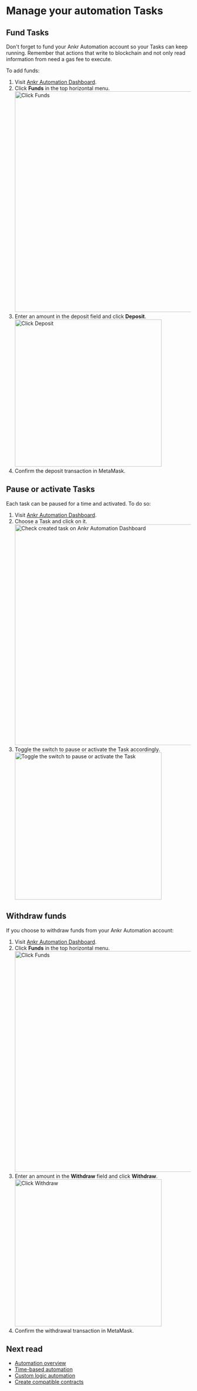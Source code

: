 
# Manage your automation Tasks

## Fund Tasks
<Callout type="tip">
Don't forget to fund your Ankr Automation account so your Tasks can keep running. 
Remember that actions that write to blockchain and not only read information from need a gas fee to execute.
</Callout>

To add funds:
1. Visit [Ankr Automation Dashboard](https://www.ankr.com/automate/dashboard/).
2. Click **Funds** in the top horizontal menu.
   <img src="/docs/automation/click-funds.jpg" alt="Click Funds" class="responsive-pic" width="600" />
3. Enter an amount in the deposit field and click **Deposit**.
   <img src="/docs/automation/click-deposit.jpg" alt="Click Deposit" class="responsive-pic" width="400" />
4. Confirm the deposit transaction in MetaMask.

## Pause or activate Tasks 
Each task can be paused for a time and activated.
To do so:
1. Visit [Ankr Automation Dashboard](https://www.ankr.com/automate/dashboard/).
2. Choose a Task and click on it. 
   <img src="/docs/automation/successfully-created-tasks.jpg" alt="Check created task on Ankr Automation Dashboard" class="responsive-pic" width="600" />
3. Toggle the switch to pause or activate the Task accordingly.
   <img src="/docs/automation/task-state-switch.jpg" alt="Toggle the switch to pause or activate the Task" class="responsive-pic" width="400" />

## Withdraw funds
If you choose to withdraw funds from your Ankr Automation account:
1. Visit [Ankr Automation Dashboard](https://www.ankr.com/automate/dashboard/).
2. Click **Funds** in the top horizontal menu.
   <img src="/docs/automation/click-funds.jpg" alt="Click Funds" class="responsive-pic" width="600" />
3. Enter an amount in the **Withdraw** field and click **Withdraw**.
   <img src="/docs/automation/click-withdraw.jpg" alt="Click Withdraw" class="responsive-pic" width="400" />
4. Confirm the withdrawal transaction in MetaMask.

## Next read 
* [Automation overview](/automation/overview/)
* [Time-based automation](/automation/time-based-automation/)
* [Custom logic automation](/automation/custom-logic-automation/)
* [Create compatible contracts](/automation/create-compatible-contracts/)


